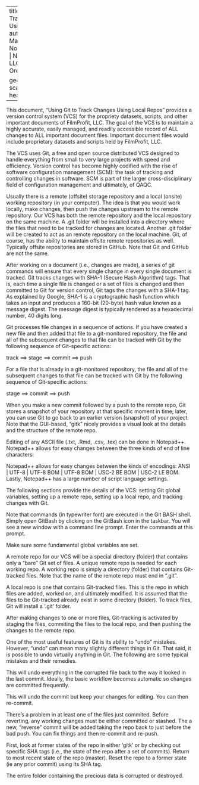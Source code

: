 <!--
Compile to pdf:
  ==> Open Linux terminal in the directory where the .Rmd file is located
  ==> Run the one set of following lines at the Linux command line
  ==> Note that must process .tex file with XeLaTex

RMDFILE=UsingGit &&
Rscript -e "require(knitr); require(markdown); require(formatR); knit('$RMDFILE.Rmd', '$RMDFILE.md')" &&
pandoc --from=markdown --output=$RMDFILE.pdf $RMDFILE.md --latex-engine=xelatex

OR

RMDFILE=Processing_ANOVA &&
Rscript -e "require(knitr); require(markdown); require(formatR); knit('$RMDFILE.Rmd', '$RMDFILE.md')" &&
pandoc --from=markdown --output=$RMDFILE.tex $RMDFILE.md --to=latex --standalone
-->

<!--
Origin Date:	05 Aug 2018
-->

<!--
Helpful websites:
https://stackoverflow.com/questions/7632454/how-do-you-use-git-bare-init-repository
https://git-scm.com/book/en/v2/Git-on-the-Server-The-Protocols
https://git-scm.com/book/en/v2/Git-Basics-Working-with-Remotes
https://blog.github.com/2015-06-08-how-to-undo-almost-anything-with-git/
https://stackoverflow.com/questions/15745045/how-do-i-resolve-git-saying-commit-your-changes-or-stash-them-before-you-can-me
https://stackoverflow.com/questions/927358/how-to-undo-the-most-recent-commits-in-git

-->

---
title:  |
        | Using Git to Track Changes Using Local Repos
author: |
        | Bruce D. Marron
        | Project No. 2018NWDS006
        | \copyright  NW Data Science, LLC, Portland, Oregon 97214
        | \date{\today}


geometry: scale=0.85
header-includes:
   - \usepackage{booktabs}
   - \usepackage{verbatim}
---


\section{About This Document}
This document, "Using Git to Track Changes Using Local Repos" provides a version control system (VCS) for the propriety datasets, scripts, and other important documents of FilmProfit, LLC. The goal of the VCS is to maintain a highly accurate, easily managed, and readily accessible record of ALL changes to ALL important document files. Important document files would include proprietary datasets and scripts held by FilmProfit, LLC.

\section{General Concepts}
The VCS uses Git, a free and open source distributed VCS designed to handle everything from small to very large projects with speed and efficiency. Version control has become highly codified with the rise of software configuration management (SCM): the task of tracking and controlling changes in software. SCM is part of the larger cross-disciplinary field of configuration management and ultimately, of QAQC.

Usually there is a remote (offsite) storage repository and a local (onsite) working repository (in your computer). The idea is that you would work locally, make changes, then push the changes upstream to the remote repository. Our VCS has both the remote repository and the local repository on the same machine.  A .git folder will be installed into a directory where the files that need to be tracked for changes are located. Another .git folder will be created to act as an remote repository on the local machine. Git, of course, has the ability to maintain offsite remote repositories as well. Typically offsite repositories are stored in GitHub.  Note that Git and GitHub are not the same.

After working on a document (i.e., changes are made), a series of git commands will ensure that every single change in every single document is tracked. Git tracks changes with SHA-1 (Secure Hash Algorithm) tags. That is, each time a single file is changed or a set of files is changed and then committed to Git for version control, Git tags the changes with a SHA-1  tag. As explained by Google, SHA-1 is a cryptographic hash function which takes an input and produces a 160-bit (20-byte) hash value known as a message digest. The message digest is typically rendered as a hexadecimal number, 40 digits long.

\section{The General Process}
Git processes file changes in a sequence of actions. If you have created a new file and then added that file to a git-monitored repository, the file and all of the subsequent changes to that file can be tracked with Git by the following sequence of Git-specific actions:

track ==> stage ==> commit ==> push

\newpage
For a file that is already in a git-monitored repository, the file and all of the subsequent changes to that file can be tracked with Git by the following sequence of Git-specific actions:

stage ==> commit ==> push

When you make a new commit followed by a push to the remote repo, Git stores a snapshot of your repository at that specific moment in time; later, you can use Git to go back to an earlier version (snapshot) of your project. Note that the GUI-based, "gitk" nicely provides a visual look at the details and the structure of the remote repo.

Editing of any ASCII file (.txt, .Rmd, .csv, .tex) can be done in Notepad++. Notepad++ allows for easy changes between the three kinds of end of line characters:
\begin{verbatim}
Carriage Return (MAC pre-OSX) == (CR | \r | ASCII code 13)
Line Feed (Linux, MAC OSX) == (LF | \n | ASCII code 10)
Carriage Return and Line Feed (Windows) == (CRLF | \r\n | ASCII code 13 and then ASCII code 10}
\end{verbatim}

Notepad++ allows for easy changes between the kinds of encodings:
ANSI | UTF-8 | UTF-8 BOM | UTF-8 BOM | USC-2 BE BOM | USC-2 LE BOM. Lastly, Notepad++ has a large number of script language settings.

The following sections provide the details of the VCS: setting Git global variables, setting up a remote repo, setting up a local repo, and tracking changes with Git.

\section{The Installation}
Note that commands (in typewriter font) are executed in the Git BASH shell. Simply open GitBash by clicking on the GitBash icon in the taskbar. You will see a new window with a command line prompt. Enter the commands at this prompt.

\subsection{Setting Git globals}
Make sure some fundamental global variables are set.

\begin{verbatim}
git config --global user.name <your GitHub username> &&			
git config --global user.email <your GitHub registered email> &&
git config --global core.editor notepad &&
git config --global http.sslVerify false
git config --list
(type 'q' to exit)
\end{verbatim}


\subsection{Set-up a remote repository}
A remote repo for our VCS will be a special directory (folder) that contains only a "bare" Git set of files. A unique remote repo is needed for each working repo. A working repo is simply a directory (folder) that contains Git-tracked files. Note that the name of the remote repo must end in ".git".

\begin{verbatim}
mkdir -p ~/Desktop/GitRemoteRepos/Local1.git &&
cd ~/Desktop/GitRemoteRepos/Local1.git &&
git init --bare
\end{verbatim}

\subsection{Set-up a local repository}
A local repo is one that contains Git-tracked files. This is the repo in which files are added, worked on, and ultimately modified. It is assumed that the files to be Git-tracked already exist in some directory (folder). To track files, Git will install a '.git' folder.

\begin{verbatim}
cd <path to datasets folder>
git init
ls -a
git status
git add --all
git status
git commit
(suggest day-month-CommitNumber as message; eg 11Aug-1)
git remote add origin ~/Desktop/GitRemoteRepos/Local1.git
(if make a mistake use: git remote set-url origin ~/Desktop/GitRemoteRepos/Local1.git )
git remote -v
git push -u origin master
\end{verbatim}

\subsection{Basic workflow}
After making changes to one or more files, Git-tracking is activated by staging the files, commiting the files to the local repo, and then pushing the changes to the remote repo.

\begin{verbatim}
git status
git add --all
git status
git diff --cached
(type 'q' to exit)
git commit
(can also use this to do stage AND commit simultaneously: git commit -a)
git push origin master
gitk
(may need to open/close gitk a few times)
git log
git log -1
git log -2
\end{verbatim}


\subsection{Just in case ...}
One of the most useful features of Git is its ability to “undo” mistakes. However, “undo” can mean many slightly different things in Git. That said, it is possible to undo virtually anything in Git. The following are some typical mistakes and their remedies.


\subsubsection{Bad changes inadvertently saved to a file}
 This will undo everything in the corrupted file back to the way it looked in the last commit. Ideally, the basic workflow becomes automatic so changes are committed frequently.

\begin{verbatim}
git checkout -- <bad filename>
(a "Do you want to reload file" message is generated)
\end {verbatim}


\subsubsection{Bad changes in commit but BEFORE the commit is pushed to the remote repository}
This will undo the commit but keep your changes for editing. You can then re-commit.

\begin{verbatim}
git reset HEAD~1
\end {verbatim}


\subsubsection{Bad changes in a commit JUST pushed to the remote repo}
There’s a problem in at least one of the files just commited. Before reverting, any working changes must be either committed or stashed. The a new, "reverse" commit will be added taking the repo back to just before the bad push. You can fix things and then re-commit and re-push.

\begin{verbatim}
git stash
git log -1
git revert <the most recent SHA>
git stash pop
(a "Do you want to reload file" message is generated)
\end{verbatim}



\subsubsection{Bad changes in commits PREVIOUSLY pushed to the remote repo}
First, look at former states of the repo in either 'gitk' or by checking out specific SHA tags (i.e., the state of the repo after a set of commits). Return to most recent state of the repo (master). Reset the repo to a former state (ie any prior commit) using its SHA tag.


\begin{verbatim}
gitk
git log
git checkout <some SHA>
git checkout master
git reset --hard <SHA tag that corresponds to the repo in the desired state>
\end{verbatim}


\subsubsection{Complete disaster}
The entire folder containing the precious data is corrupted or destroyed.

\begin{verbatim}
mkdir ~/Desktop/<name of rescue folder>
cd ~/Desktop/<name of rescue folder>
git clone ~/Desktop/GitRemoteRepos/Local1.git
\end{verbatim}
